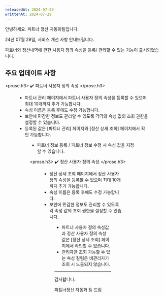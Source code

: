 ```yaml
---
releasedAt: 2024-07-29
writtenAt: 2024-07-29
---
```




안녕하세요. 파트너 정산 자동화팀입니다.

24년 07월 29일, 서비스 개선 사항 안내드립니다.

파트너와 정산내역에 관한 사용자 정의 속성을 등록/ 관리할 수 있는 기능이 출시되었습니다.

## 주요 업데이트 사항

<prose.h3>
  ✔️ 파트너 사용자 정의 속성
</prose.h3>

<Figure src={Image1} caption="파트너 관리 > 파트너 사용자 정의 속성" />

- 파트너 관리 페이지에서 파트너 사용자 정의 속성을 등록할 수 있으며 최대 10개까지 추가 가능합니다.
- 속성 이름은 등록 후에도 수정 가능합니다.
- 보안에 민감한 정보도 관리할 수 있도록 각각의 속성 값의 조회 권한을 설정할 수 있습니다.
- 등록된 값은 \[파트너 관리] 페이지와 \[정산 상세 조회] 페이지에서 확인 가능합니다.

<Figure src={Image2} caption="파트너 관리 > 파트너 정보 수정" />

- 파트너 정보 등록 / 파트너 정보 수정 시 속성 값을 지정할 수 있습니다.

<prose.h3>
  ✔️ 정산 사용자 정의 속성
</prose.h3>

<Figure src={Image3} caption="정산 상세 조회 > 정산 사용자 정의 속성" />

- 정산 상세 조회 페이지에서 정산 사용자 정의 속성을 등록할 수 있으며 최대 10개까지 추가 가능합니다.
- 속성 이름은 등록 후에도 수정 가능합니다.
- 보안에 민감한 정보도 관리할 수 있도록 각 속성 값의 조회 권한을 설정할 수 있습니다.

<Figure src={Image4} caption="정산 상세 조회" />

- 파트너 사용자 정의 속성값과 정산 사용자 정의 속성 값은 \[정산 상세 조회] 페이지에서 확인할 수 있습니다.
- 관리자만 조회 가능할 수 있는 속성 칼럼은 비관리자가 조회 시 노출되지 않습니다.

---

감사합니다.

파트너정산 자동화 팀 드림
